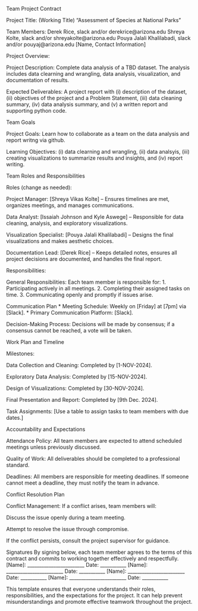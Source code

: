 

Team Project Contract

Project Title: (Working Title) "Assessment of Species at National Parks"

Team Members:
Derek Rice, slack and/or derekrice@arizona.edu
Shreya Kolte, slack and/or shreyakolte@arizona.edu
Pouya Jalali Khalilabadi, slack and/or pouyaj@arizona.edu
[Name, Contact Information]

Project Overview: 

Project Description: Complete data analysis of a TBD dataset. The analysis includes data clearning and wrangling, data analysis, visualization, and documentation of results. 

Expected Deliverables: A project report with (i) description of the dataset, (ii) objectives of the project and a Problem Statement, (iii) data cleaning summary, (iv) data analysis summary, and (v) a written report and supporting python code. 

Team Goals

Project Goals: Learn how to collaborate as a team on the data analysis and report writng via github. 

Learning Objectives: (i) data clearning and wrangling, (ii) data analsyis, (iii) creating visualizations to summarize results and insights, and (iv) report writing. 

Team Roles and Responsibilities

Roles (change as needed):

Project Manager: [Shreya Vikas Kolte] – Ensures timelines are met, organizes meetings, and manages communications.

Data Analyst: [Issaiah Johnson and Kyle Aswege] – Responsible for data cleaning, analysis, and exploratory visualizations.

Visualization Specialist: [Pouya Jalali Khalilabadi] – Designs the final visualizations and makes aesthetic choices.

Documentation Lead: [Derek Rice] – Keeps detailed notes, ensures all project decisions are documented, and handles the final report.



Responsibilities:

General Responsibilities: Each team member is responsible for:
1. Participating actively in all meetings.
2. Completing their assigned tasks on time.
3. Communicating openly and promptly if issues arise.

Communication Plan
* Meeting Schedule: Weekly on [Friday] at [7pm] via [Slack].
* Primary Communication Platform: [Slack].

Decision-Making Process: Decisions will be made by consensus; if a consensus cannot be reached, a vote will be taken.

Work Plan and Timeline

Milestones:

Data Collection and Cleaning: Completed by [1-NOV-2024].

Exploratory Data Analysis: Completed by [15-NOV-2024].

Design of Visualizations: Completed by [30-NOV-2024].

Final Presentation and Report: Completed by [9th Dec. 2024].

Task Assignments: [Use a table to assign tasks to team members with due dates.]

Accountability and Expectations

Attendance Policy: All team members are expected to attend scheduled meetings unless previously discussed.

Quality of Work: All deliverables should be completed to a professional standard.

Deadlines: All members are responsible for meeting deadlines. If someone cannot meet a deadline, they must notify the team in advance.

Conflict Resolution Plan

Conflict Management: If a conflict arises, team members will:

Discuss the issue openly during a team meeting.

Attempt to resolve the issue through compromise.

If the conflict persists, consult the project supervisor for guidance.

Signatures
By signing below, each team member agrees to the terms of this contract and commits to working together effectively and respectfully.
[Name]: ________________________ Date: ___________
[Name]: ________________________ Date: ___________
[Name]: ________________________ Date: ___________
[Name]: ________________________ Date: ___________

This template ensures that everyone understands their roles, responsibilities, and the expectations for the project. It can help prevent misunderstandings and promote effective teamwork throughout the project.
